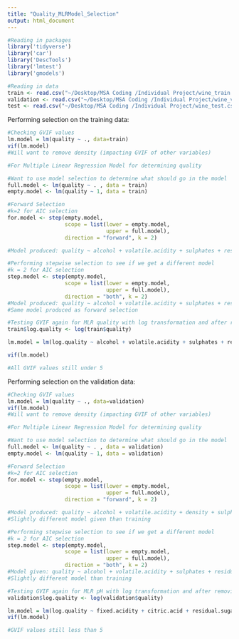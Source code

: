 ```yaml
---
title: "Quality_MLRModel_Selection"
output: html_document
---
```


```r
#Reading in packages 
library('tidyverse')
library('car')
library('DescTools')
library('lmtest')
library('gmodels')
```



```r
#Reading in data
train <- read.csv("~/Desktop/MSA Coding /Individual Project/wine_train.csv", sep=",")
validation <- read.csv("~/Desktop/MSA Coding /Individual Project/wine_validation.csv", sep=",")
test <- read.csv("~/Desktop/MSA Coding /Individual Project/wine_test.csv", sep=",")
```



Performing selection on the training data:
```r
#Checking GVIF values
lm.model = lm(quality ~ ., data=train)
vif(lm.model)
#Will want to remove density (impacting GVIF of other variables)
```


```r
#For Multiple Linear Regression Model for determining quality

#Want to use model selection to determine what should go in the model
full.model <- lm(quality ~ . , data = train)
empty.model <- lm(quality ~ 1, data = train)

#Forward Selection
#k=2 for AIC selection
for.model <- step(empty.model,
                  scope = list(lower = empty.model,
                               upper = full.model),
                  direction = "forward", k = 2) 

#Model produced: quality ~ alcohol + volatile.acidity + sulphates + residual.sugar + Wine.Type + density + free.sulfur.dioxide + total.sulfur.dioxide + chlorides + fixed.acidity + pH
```

```r
#Performing stepwise selection to see if we get a different model
#k = 2 for AIC selection
step.model <- step(empty.model,
                  scope = list(lower = empty.model,
                               upper = full.model),
                  direction = "both", k = 2) 
#Model produced: quality ~ alcohol + volatile.acidity + sulphates + residual.sugar + Wine.Type + density + free.sulfur.dioxide + total.sulfur.dioxide + chlorides + fixed.acidity + pH
#Same model produced as forward selection
```

```r
#Testing GVIF again for MLR quality with log transformation and after removing insignificant variables
train$log.quality <- log(train$quality)

lm.model = lm(log.quality ~ alcohol + volatile.acidity + sulphates + residual.sugar + Wine.Type + free.sulfur.dioxide + total.sulfur.dioxide + chlorides, data=train)

vif(lm.model)

#All GVIF values still under 5
```


Performing selection on the validation data:
```r
#Checking GVIF values
lm.model = lm(quality ~ ., data=validation)
vif(lm.model)
#Will want to remove density (impacting GVIF of other variables)
```



```r
#For Multiple Linear Regression Model for determining quality

#Want to use model selection to determine what should go in the model
full.model <- lm(quality ~ . , data = validation)
empty.model <- lm(quality ~ 1, data = validation)

#Forward Selection
#k=2 for AIC selection
for.model <- step(empty.model,
                  scope = list(lower = empty.model,
                               upper = full.model),
                  direction = "forward", k = 2) 

#Model produced: quality ~ alcohol + volatile.acidity + density + sulphates + citric.acid + residual.sugar
#Slightly different model given than training
```



```r
#Performing stepwise selection to see if we get a different model
#k = 2 for AIC selection
step.model <- step(empty.model,
                  scope = list(lower = empty.model,
                               upper = full.model),
                  direction = "both", k = 2) 
#Model given: quality ~ alcohol + volatile.acidity + sulphates + residual.sugar + Wine.Type
#Slightly different model than training
```


```r
#Testing GVIF again for MLR pH with log transformation and after removing insignificant variables
validation$log.quality <- log(validation$quality)

lm.model = lm(log.quality ~ fixed.acidity + citric.acid + residual.sugar + chlorides + total.sulfur.dioxide + sulphates + alcohol + Wine.Type, data=validation)
vif(lm.model)

#GVIF values still less than 5
```

